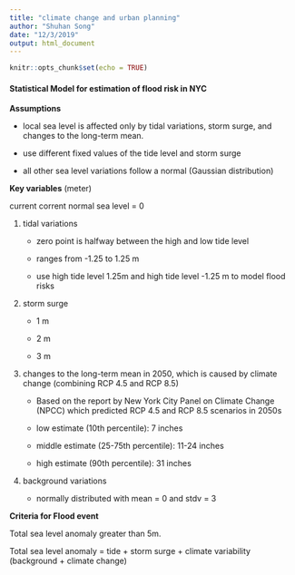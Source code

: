 ```yaml
---
title: "climate change and urban planning"
author: "Shuhan Song"
date: "12/3/2019"
output: html_document
---
```


```r
knitr::opts_chunk$set(echo = TRUE)
```

#### Statistical Model for estimation of flood risk in NYC

**Assumptions**

- local sea level is affected only by tidal variations, storm surge, and changes to the long-term mean.

- use different fixed values of the tide level and storm surge

- all other sea level variations follow a normal (Gaussian distribution)

**Key variables** (meter)

current corrent normal sea level = 0

1. tidal variations

    - zero point is halfway between the high and low tide level
  
    - ranges from -1.25 to 1.25 m
  
    - use high tide level 1.25m and high tide level -1.25 m to model flood risks

2. storm surge

    - 1 m 
  
    - 2 m 
  
    - 3 m

3. changes to the long-term mean in 2050, which is caused by climate change (combining RCP 4.5 and RCP 8.5)

    - Based on the report by New York City Panel on Climate Change (NPCC) which predicted RCP 4.5 and RCP 8.5 scenarios in 2050s
  
    - low estimate (10th percentile): 7 inches
  
    - middle estimate (25-75th percentile): 11-24 inches
  
    - high estimate (90th percentile): 31 inches

4. background variations

    - normally distributed with mean = 0 and stdv = 3

**Criteria for Flood event**

Total sea level anomaly greater than 5m.

Total sea level anomaly = tide + storm surge + climate variability (background + climate change)

